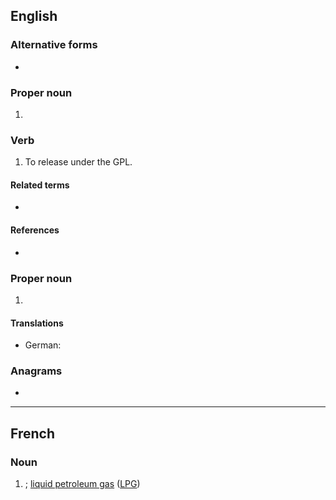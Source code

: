 {{also|gpl}}
==English==

===Alternative forms===
* {{l|en|GNU GPL}}

===Proper noun===
{{en-proper noun}}

# {{lb|en|computing|copyright}} {{initialism of|en|w:General Public License|General Public License}}
#: {{hyponyms|en|AGPL|LGPL}}
#: {{coordinate terms|en|FDL}}

===Verb===
{{en-verb}}

# {{lb|en|computing|copyright|transitive|colloquial}} To release under the GPL.

====Related terms====
* {{l|en|GNU}}

====References====
* {{pedia|GNU General Public License}}

===Proper noun===
{{en-proper noun}}

# {{lb|en|linguistics}} {{initialism of|en|Germanic parent language}}

====Translations====
{{trans-top}}
* German: {{t|de|Prägermanisch|n}}
{{trans-mid}}
{{trans-bottom}}

===Anagrams===
* {{anagrams|en|a=glp|GLP|LPG|PGL}}

----

==French==
{{wikipedia|Gaz de pétrole liquéfié|lang=fr}}

===Noun===
{{head|fr|noun}}

# {{initialism of|fr|gaz de pétrole liquéfié|nodot=1}}; [[liquid petroleum gas]] ([[LPG]])